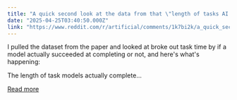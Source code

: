 ```yaml
---
title: "A quick second look at the data from that \"length of tasks AI can do is doubling\" paper"
date: "2025-04-25T03:40:50.000Z"
link: "https://www.reddit.com/r/artificial/comments/1k7bi2k/a_quick_second_look_at_the_data_from_that_length/"
---
```


I pulled the dataset from the paper and looked at broke out task time by if a model actually succeeded at completing or not, and here's what's happening:
  
The length of task models actually complete...

[Read more](https://www.reddit.com/r/artificial/comments/1k7bi2k/a_quick_second_look_at_the_data_from_that_length/)
